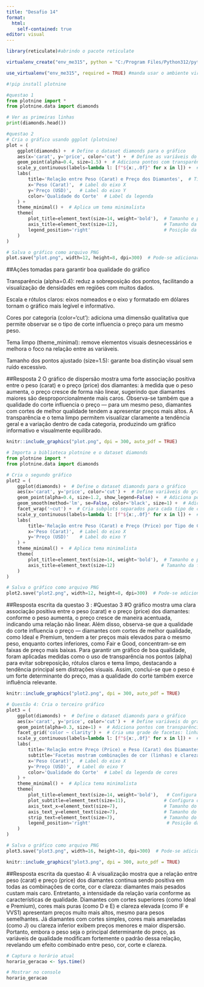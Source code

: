 ---
title: "Desafio 14"
format:
  html: 
    self-contained: true
editor: visual
---

```{r}
library(reticulate)#abrindo o pacote reticulate
```

```{r}
virtualenv_create("env_me315", python = "C:/Program Files/Python312/python.exe")#criando um ambiente virtual pra usar python
```

```{r}
use_virtualenv("env_me315", required = TRUE) #manda usar o ambiente virtual criado
```

```{python}
#!pip install plotnine
```

```{python}
#questao 1
from plotnine import *
from plotnine.data import diamonds

# Ver as primeiras linhas
print(diamonds.head())
```

```{python}
#questao 2
# Cria o gráfico usando ggplot (plotnine)
plot = (
    ggplot(diamonds) +  # Define o dataset diamonds para o gráfico
    aes(x='carat', y='price', color='cut') +  # Define as variáveis do gráfico: x, y e cor por corte
    geom_point(alpha=0.4, size=1.5) +  # Adiciona pontos com transparência (alpha) e tamanho definido
    scale_y_continuous(labels=lambda l: [f"${x:,.0f}" for x in l]) +  # Formata o eixo y como valores monetários
    labs(
        title='Relação entre Peso (Carat) e Preço dos Diamantes',  # Título do gráfico
        x='Peso (Carat)',  # Label do eixo X
        y='Preço (USD)',   # Label do eixo Y
        color='Qualidade do Corte'  # Label da legenda
    ) +
    theme_minimal() +  # Aplica um tema minimalista
    theme(
        plot_title=element_text(size=14, weight='bold'),  # Tamanho e peso da fonte do título
        axis_title=element_text(size=12),                 # Tamanho da fonte dos eixos
        legend_position='right'                           # Posição da legenda
    )
)

# Salva o gráfico como arquivo PNG
plot.save("plot.png", width=12, height=8, dpi=300)  # Pode-se adicionar width, height e dpi para maior controle do tamanho e resolução

```


##Ações tomadas para garantir boa qualidade do gráfico

Transparência (alpha=0.4): reduz a sobreposição dos pontos, facilitando a visualização de densidades em regiões com muitos dados.

Escala e rótulos claros: eixos nomeados e o eixo y formatado em dólares tornam o gráfico mais legível e informativo.

Cores por categoria (color='cut'): adiciona uma dimensão qualitativa que permite observar se o tipo de corte influencia o preço para um mesmo peso.

Tema limpo (theme_minimal): remove elementos visuais desnecessários e melhora o foco na relação entre as variáveis.

Tamanho dos pontos ajustado (size=1.5): garante boa distinção visual sem ruído excessivo.

##Resposta 2 O gráfico de dispersão mostra uma forte associação positiva entre o peso (carat) e o preço (price) dos diamantes: à medida que o peso aumenta, o preço cresce de forma não linear, sugerindo que diamantes maiores são desproporcionalmente mais caros. Observa-se também que a qualidade do corte influencia o preço — para um mesmo peso, diamantes com cortes de melhor qualidade tendem a apresentar preços mais altos. A transparência e o tema limpo permitem visualizar claramente a tendência geral e a variação dentro de cada categoria, produzindo um gráfico informativo e visualmente equilibrado.


```{r}
knitr::include_graphics("plot.png", dpi = 300, auto_pdf = TRUE)
```

```{python}
# Importa a biblioteca plotnine e o dataset diamonds
from plotnine import *
from plotnine.data import diamonds

# Cria o segundo gráfico
plot2 = (
    ggplot(diamonds) +  # Define o dataset diamonds para o gráfico
    aes(x='carat', y='price', color='cut') +  # Define variáveis do gráfico: x, y e cor por corte
    geom_point(alpha=0.4, size=1.2, show_legend=False) +  # Adiciona pontos com transparência e tamanho menor; oculta a legenda
    geom_smooth(method='lm', se=False, color='black', size=1) +  # Adiciona linha de regressão linear sem intervalo de confiança
    facet_wrap('~cut') +  # Cria subplots separados para cada tipo de corte (cut)
    scale_y_continuous(labels=lambda l: [f"${x:,.0f}" for x in l]) +  # Formata o eixo Y como valores monetários
    labs(
        title='Relação entre Peso (Carat) e Preço (Price) por Tipo de Corte',  # Título do gráfico
        x='Peso (Carat)',  # Label do eixo X
        y='Preço (USD)'    # Label do eixo Y
    ) +
    theme_minimal() +  # Aplica tema minimalista
    theme(
        plot_title=element_text(size=14, weight='bold'),  # Tamanho e peso da fonte do título
        axis_title=element_text(size=12)                 # Tamanho da fonte dos eixos
    )
)

# Salva o gráfico como arquivo PNG
plot2.save("plot2.png", width=12, height=8, dpi=300)  # Pode-se adicionar width, height e dpi para controlar o tamanho e resolução

```

##Resposta escrita da questao 3 : #Questao 3
#O gráfico mostra uma clara associação positiva entre o peso (carat) e o preço (price) dos diamantes: conforme o peso aumenta, o preço cresce de maneira acentuada, indicando uma relação não linear. Além disso, observa-se que a qualidade do corte influencia o preço — diamantes com cortes de melhor qualidade, como Ideal e Premium, tendem a ter preços mais elevados para o mesmo peso, enquanto cortes inferiores, como Fair e Good, concentram-se em faixas de preço mais baixas. Para garantir um gráfico de boa qualidade, foram aplicadas medidas como o uso de transparência nos pontos (alpha) para evitar sobreposição, rótulos claros e tema limpo, destacando a tendência principal sem distrações visuais. Assim, conclui-se que o peso é um forte determinante do preço, mas a qualidade do corte também exerce influência relevante.

```{r}
knitr::include_graphics("plot2.png", dpi = 300, auto_pdf = TRUE)

```

```{python}
# Questão 4: Cria o terceiro gráfico
plot3 = (
    ggplot(diamonds) +  # Define o dataset diamonds para o gráfico
    aes(x='carat', y='price', color='cut') +  # Define variáveis do gráfico: x, y e cor por corte
    geom_point(alpha=0.3, size=1) +  # Adiciona pontos com transparência mais baixa e tamanho menor
    facet_grid('color ~ clarity') +  # Cria uma grade de facetas: linhas por cor, colunas por clareza
    scale_y_continuous(labels=lambda l: [f"${x:,.0f}" for x in l]) +  # Formata o eixo Y como valores monetários
    labs(
        title='Relação entre Preço (Price) e Peso (Carat) dos Diamantes',  # Título do gráfico
        subtitle='Facetas mostram combinações de cor (linhas) e clareza (colunas)',  # Subtítulo explicativo
        x='Peso (Carat)',  # Label do eixo X
        y='Preço (USD)',  # Label do eixo Y
        color='Qualidade do Corte'  # Label da legenda de cores
    ) +
    theme_minimal() +  # Aplica tema minimalista
    theme(
        plot_title=element_text(size=14, weight='bold'),   # Configura o tamanho e peso da fonte do título
        plot_subtitle=element_text(size=11),              # Configura o tamanho da fonte do subtítulo
        axis_text_x=element_text(size=7),                 # Tamanho do texto do eixo X
        axis_text_y=element_text(size=7),                 # Tamanho do texto do eixo Y
        strip_text=element_text(size=7),                  # Tamanho do texto das facetas
        legend_position='right'                            # Posição da legenda
    )
)

# Salva o gráfico como arquivo PNG
plot3.save("plot3.png", width=16, height=10, dpi=300)  # Pode-se adicionar width, height e dpi para controlar tamanho e resolução

```

```{r}
knitr::include_graphics("plot3.png", dpi = 300, auto_pdf = TRUE)
```
##Resposta escrita da questao 4: A visualização mostra que a relação entre peso (carat) e preço (price) dos diamantes continua sendo positiva em todas as combinações de corte, cor e clareza: diamantes mais pesados custam mais caro. Entretanto, a intensidade da relação varia conforme as características de qualidade. Diamantes com cortes superiores (como Ideal e Premium), cores mais puras (como D e E) e clareza elevada (como IF e VVS1) apresentam preços muito mais altos, mesmo para pesos semelhantes. Já diamantes com cortes simples, cores mais amareladas (como J) ou clareza inferior exibem preços menores e maior dispersão. Portanto, embora o peso seja o principal determinante do preço, as variáveis de qualidade modificam fortemente o padrão dessa relação, revelando um efeito combinado entre peso, cor, corte e clareza.

```{r}
# Captura o horário atual
horario_geracao <- Sys.time()

# Mostrar no console
horario_geracao


```

